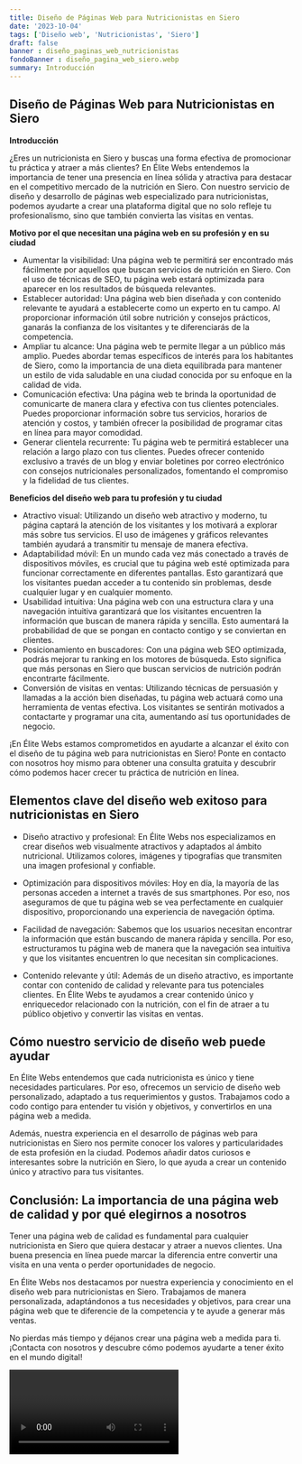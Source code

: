```yaml
---
title: Diseño de Páginas Web para Nutricionistas en Siero
date: '2023-10-04'
tags: ['Diseño web', 'Nutricionistas', 'Siero']
draft: false
banner : diseño_paginas_web_nutricionistas
fondoBanner : diseño_pagina_web_siero.webp
summary: Introducción
---
```


## Diseño de Páginas Web para Nutricionistas en Siero

**Introducción**

¿Eres un nutricionista en Siero y buscas una forma efectiva de promocionar tu práctica y atraer a más clientes? En Élite Webs entendemos la importancia de tener una presencia en línea sólida y atractiva para destacar en el competitivo mercado de la nutrición en Siero. Con nuestro servicio de diseño y desarrollo de páginas web especializado para nutricionistas, podemos ayudarte a crear una plataforma digital que no solo refleje tu profesionalismo, sino que también convierta las visitas en ventas.

**Motivo por el que necesitan una página web en su profesión y en su ciudad**

- Aumentar la visibilidad: Una página web te permitirá ser encontrado más fácilmente por aquellos que buscan servicios de nutrición en Siero. Con el uso de técnicas de SEO, tu página web estará optimizada para aparecer en los resultados de búsqueda relevantes.
- Establecer autoridad: Una página web bien diseñada y con contenido relevante te ayudará a establecerte como un experto en tu campo. Al proporcionar información útil sobre nutrición y consejos prácticos, ganarás la confianza de los visitantes y te diferenciarás de la competencia.
- Ampliar tu alcance: Una página web te permite llegar a un público más amplio. Puedes abordar temas específicos de interés para los habitantes de Siero, como la importancia de una dieta equilibrada para mantener un estilo de vida saludable en una ciudad conocida por su enfoque en la calidad de vida.
- Comunicación efectiva: Una página web te brinda la oportunidad de comunicarte de manera clara y efectiva con tus clientes potenciales. Puedes proporcionar información sobre tus servicios, horarios de atención y costos, y también ofrecer la posibilidad de programar citas en línea para mayor comodidad.
- Generar clientela recurrente: Tu página web te permitirá establecer una relación a largo plazo con tus clientes. Puedes ofrecer contenido exclusivo a través de un blog y enviar boletines por correo electrónico con consejos nutricionales personalizados, fomentando el compromiso y la fidelidad de tus clientes.

**Beneficios del diseño web para tu profesión y tu ciudad**

- Atractivo visual: Utilizando un diseño web atractivo y moderno, tu página captará la atención de los visitantes y los motivará a explorar más sobre tus servicios. El uso de imágenes y gráficos relevantes también ayudará a transmitir tu mensaje de manera efectiva.
- Adaptabilidad móvil: En un mundo cada vez más conectado a través de dispositivos móviles, es crucial que tu página web esté optimizada para funcionar correctamente en diferentes pantallas. Esto garantizará que los visitantes puedan acceder a tu contenido sin problemas, desde cualquier lugar y en cualquier momento.
- Usabilidad intuitiva: Una página web con una estructura clara y una navegación intuitiva garantizará que los visitantes encuentren la información que buscan de manera rápida y sencilla. Esto aumentará la probabilidad de que se pongan en contacto contigo y se conviertan en clientes.
- Posicionamiento en buscadores: Con una página web SEO optimizada, podrás mejorar tu ranking en los motores de búsqueda. Esto significa que más personas en Siero que buscan servicios de nutrición podrán encontrarte fácilmente.
- Conversión de visitas en ventas: Utilizando técnicas de persuasión y llamadas a la acción bien diseñadas, tu página web actuará como una herramienta de ventas efectiva. Los visitantes se sentirán motivados a contactarte y programar una cita, aumentando así tus oportunidades de negocio.

¡En Élite Webs estamos comprometidos en ayudarte a alcanzar el éxito con el diseño de tu página web para nutricionistas en Siero! Ponte en contacto con nosotros hoy mismo para obtener una consulta gratuita y descubrir cómo podemos hacer crecer tu práctica de nutrición en línea.

<GifSeo />

<Cta />

## Elementos clave del diseño web exitoso para nutricionistas en Siero

- Diseño atractivo y profesional: En Élite Webs nos especializamos en crear diseños web visualmente atractivos y adaptados al ámbito nutricional. Utilizamos colores, imágenes y tipografías que transmiten una imagen profesional y confiable.

- Optimización para dispositivos móviles: Hoy en día, la mayoría de las personas acceden a internet a través de sus smartphones. Por eso, nos aseguramos de que tu página web se vea perfectamente en cualquier dispositivo, proporcionando una experiencia de navegación óptima.

- Facilidad de navegación: Sabemos que los usuarios necesitan encontrar la información que están buscando de manera rápida y sencilla. Por eso, estructuramos tu página web de manera que la navegación sea intuitiva y que los visitantes encuentren lo que necesitan sin complicaciones.

- Contenido relevante y útil: Además de un diseño atractivo, es importante contar con contenido de calidad y relevante para tus potenciales clientes. En Élite Webs te ayudamos a crear contenido único y enriquecedor relacionado con la nutrición, con el fin de atraer a tu público objetivo y convertir las visitas en ventas.

## Cómo nuestro servicio de diseño web puede ayudar

En Élite Webs entendemos que cada nutricionista es único y tiene necesidades particulares. Por eso, ofrecemos un servicio de diseño web personalizado, adaptado a tus requerimientos y gustos. Trabajamos codo a codo contigo para entender tu visión y objetivos, y convertirlos en una página web a medida.

Además, nuestra experiencia en el desarrollo de páginas web para nutricionistas en Siero nos permite conocer los valores y particularidades de esta profesión en la ciudad. Podemos añadir datos curiosos e interesantes sobre la nutrición en Siero, lo que ayuda a crear un contenido único y atractivo para tus visitantes.

## Conclusión: La importancia de una página web de calidad y por qué elegirnos a nosotros

Tener una página web de calidad es fundamental para cualquier nutricionista en Siero que quiera destacar y atraer a nuevos clientes. Una buena presencia en línea puede marcar la diferencia entre convertir una visita en una venta o perder oportunidades de negocio.

En Élite Webs nos destacamos por nuestra experiencia y conocimiento en el diseño web para nutricionistas en Siero. Trabajamos de manera personalizada, adaptándonos a tus necesidades y objetivos, para crear una página web que te diferencie de la competencia y te ayude a generar más ventas.

No pierdas más tiempo y déjanos crear una página web a medida para ti. ¡Contacta con nosotros y descubre cómo podemos ayudarte a tener éxito en el mundo digital!

<Video />

<CtaBot job='Nutricionistas' city='Siero'/>

<Gmaps query='Siero+españa+maps' />